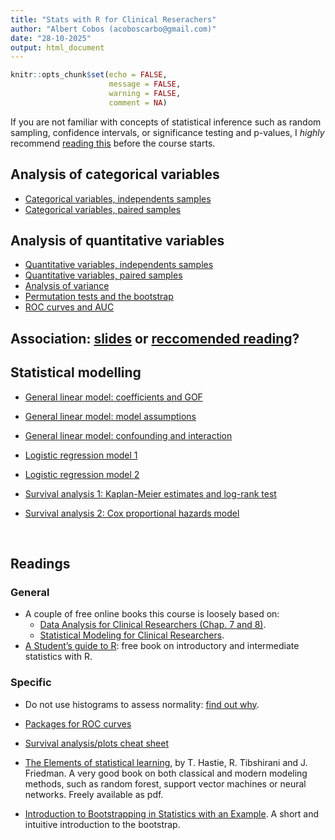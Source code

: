 ```yaml
---
title: "Stats with R for Clinical Reserachers"
author: "Albert Cobos (acoboscarbo@gmail.com)"
date: "28-10-2025"
output: html_document
---
```



```r
knitr::opts_chunk$set(echo = FALSE, 
                      message = FALSE, 
                      warning = FALSE,
                      comment = NA)

```

If you are not familiar with concepts of statistical inference such as random sampling, confidence intervals, or significance testing and p-values, I *highly* recommend [reading this](https://acobos.github.io/DA/statistical-inference.html) before the course starts. 


## Analysis of categorical variables

- [Categorical variables, independents samples]()
- [Categorical variables, paired samples]()


## Analysis of quantitative variables

- [Quantitative variables, independents samples]()
- [Quantitative variables, paired samples]()
- [Analysis of variance]()
- [Permutation tests and the bootstrap]()
- [ROC curves and AUC]()

## Association: [slides](https://acobos.github.io/CDB_ed2/4_0_association.html#1) or [reccomended reading](https://acobos.github.io/DA/assessing-relations.html)?

## Statistical modelling

- [General linear model: coefficients and GOF]()
- [General linear model: model assumptions]()
- [General linear model: confounding and interaction]()

- [Logistic regression model 1]()
- [Logistic regression model 2]()

- [Survival analysis 1: Kaplan-Meier estimates and log-rank test]()
- [Survival analysis 2: Cox proportional hazards model]()

\

## Readings 

### General

- A couple of free online books this course is loosely based on:
  - [Data Analysis for Clinical Researchers (Chap. 7 and 8)](https://acobos.github.io/DA/index.html). 
  - [Statistical Modeling for Clinical Researchers](https://acobos.github.io/SM/index.html).

- [A Student’s guide to R](https://cran.r-project.org/doc/contrib/Horton+Pruim+Kaplan_MOSAIC-StudentGuide.pdf): free book on introductory and intermediate statistics with R.  


### Specific

- Do not use histograms to assess normality: [find out why](https://statisticsbyjim.com/basics/assessing-normality-histograms-probability-plots/).

- [Packages for ROC curves](https://rviews.rstudio.com/2019/03/01/some-r-packages-for-roc-curves/)

- [Survival analysis/plots cheat sheet](https://rpkgs.datanovia.com/survminer/survminer_cheatsheet.pdf)


- [The Elements of statistical learning](https://hastie.su.domains/ElemStatLearn/), by T. Hastie, R. Tibshirani and J. Friedman. A very good book on both classical and modern modeling methods, such as random forest, support vector machines or neural networks. Freely available as pdf.

- [Introduction to Bootstrapping in Statistics with an Example](https://statisticsbyjim.com/hypothesis-testing/bootstrapping/). A short and intuitive introduction to the bootstrap.
